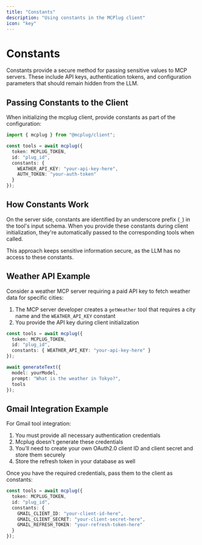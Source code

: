 ```yaml
---
title: "Constants"
description: "Using constants in the MCPlug client"
icon: "key"
---
```


# Constants

Constants provide a secure method for passing sensitive values to MCP servers. These include API keys, authentication tokens, and configuration parameters that should remain hidden from the LLM.

## Passing Constants to the Client

When initializing the mcplug client, provide constants as part of the configuration:

```ts
import { mcplug } from "@mcplug/client";

const tools = await mcplug({
  token: MCPLUG_TOKEN,
  id: "plug_id",
  constants: {
    WEATHER_API_KEY: "your-api-key-here",
    AUTH_TOKEN: "your-auth-token"
  }
});
```

## How Constants Work

On the server side, constants are identified by an underscore prefix (`_`) in the tool's input schema. When you provide these constants during client initialization, they're automatically passed to the corresponding tools when called.

This approach keeps sensitive information secure, as the LLM has no access to these constants.

## Weather API Example

Consider a weather MCP server requiring a paid API key to fetch weather data for specific cities:

1. The MCP server developer creates a `getWeather` tool that requires a city name and the `WEATHER_API_KEY` constant
2. You provide the API key during client initialization

```ts
const tools = await mcplug({
  token: MCPLUG_TOKEN,
  id: "plug_id",
  constants: { WEATHER_API_KEY: "your-api-key-here" }
});

await generateText({
  model: yourModel,
  prompt: "What is the weather in Tokyo?",
  tools
});
```

## Gmail Integration Example

For Gmail tool integration:

1. You must provide all necessary authentication credentials
2. Mcplug doesn't generate these credentials
3. You'll need to create your own OAuth2.0 client ID and client secret and store them securely
4. Store the refresh token in your database as well

Once you have the required credentials, pass them to the client as constants:

```ts
const tools = await mcplug({
  token: MCPLUG_TOKEN,
  id: "plug_id",
  constants: {
    GMAIL_CLIENT_ID: "your-client-id-here",
    GMAIL_CLIENT_SECRET: "your-client-secret-here",
    GMAIL_REFRESH_TOKEN: "your-refresh-token-here"
  }
});
```
